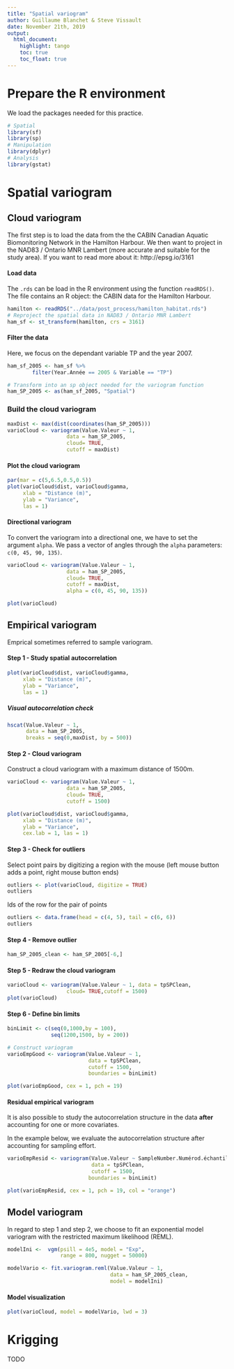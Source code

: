 ```yaml
---
title: "Spatial variogram"
author: Guillaume Blanchet & Steve Vissault
date: November 21th, 2019
output:
  html_document:
    highlight: tango
    toc: true
    toc_float: true
---
```


# Prepare the R environment

We load the packages needed for this practice.

```r
# Spatial
library(sf)
library(sp) 
# Manipulation
library(dplyr)
# Analysis
library(gstat)
```

# Spatial variogram

## Cloud variogram

The first step is to load the data from the the CABIN Canadian Aquatic Biomonitoring Network in the Hamilton Harbour.
We then want to project in the NAD83 / Ontario MNR Lambert (more accurate and suitable for the study area).
If you want to read more about it: http://epsg.io/3161

#### Load data

The `.rds` can be load in the R environment using the function `readRDS()`. The file contains an R object: the CABIN data for the Hamilton Harbour.

```r
hamilton <- readRDS("../data/post_process/hamilton_habitat.rds")
# Reproject the spatial data in NAD83 / Ontario MNR Lambert
ham_sf <- st_transform(hamilton, crs = 3161)
```

#### Filter the data 

Here, we focus on the dependant variable TP and the year 2007.

```r
ham_sf_2005 <- ham_sf %>% 
        filter(Year.Année == 2005 & Variable == "TP")

# Transform into an sp object needed for the variogram function
ham_SP_2005 <- as(ham_sf_2005, "Spatial")
```

### Build the cloud variogram

```r
maxDist <- max(dist(coordinates(ham_SP_2005)))
varioCloud <- variogram(Value.Valeur ~ 1,
                   data = ham_SP_2005,
                   cloud= TRUE,
                   cutoff = maxDist)
```

#### Plot the cloud variogram

```r
par(mar = c(5,6.5,0.5,0.5))
plot(varioCloud$dist, varioCloud$gamma,
     xlab = "Distance (m)",
     ylab = "Variance",
     las = 1)
```

#### Directional variogram 

To convert the variogram into a directional one, we have to set the argument `alpha`.
We pass a vector of angles through the `alpha` parameters: `c(0, 45, 90, 135)`.

```r
varioCloud <- variogram(Value.Valeur ~ 1,
                   data = ham_SP_2005,
                   cloud= TRUE,
                   cutoff = maxDist,
                   alpha = c(0, 45, 90, 135))

plot(varioCloud)
```

## Empirical variogram 

Emprical sometimes referred to sample variogram.

#### Step 1 - Study spatial autocorrelation

```r
plot(varioCloud$dist, varioCloud$gamma,
     xlab = "Distance (m)",
     ylab = "Variance",
     las = 1)
```

##### Visual autocorrelation check

```r
hscat(Value.Valeur ~ 1,
      data = ham_SP_2005,
      breaks = seq(0,maxDist, by = 500))
```

#### Step 2 - Cloud variogram 

Construct a cloud variogram with a maximum distance of 1500m.

```r
varioCloud <- variogram(Value.Valeur ~ 1,
                   data = ham_SP_2005,
                   cloud= TRUE,
                   cutoff = 1500)

plot(varioCloud$dist, varioCloud$gamma,
     xlab = "Distance (m)",
     ylab = "Variance",
     cex.lab = 1, las = 1)
```

#### Step 3 - Check for outliers

Select point pairs by digitizing a region with the mouse (left mouse button adds a point, right mouse button ends)

```r
outliers <- plot(varioCloud, digitize = TRUE)
outliers
```

Ids of the row for the pair of points 

```r
outliers <- data.frame(head = c(4, 5), tail = c(6, 6))
outliers
```

#### Step 4 - Remove outlier

```r
ham_SP_2005_clean <- ham_SP_2005[-6,]
```

#### Step 5 - Redraw the cloud variogram

```r
varioCloud <- variogram(Value.Valeur ~ 1, data = tpSPClean,
                   cloud= TRUE,cutoff = 1500)
plot(varioCloud)
```

#### Step 6 -  Define bin limits

```r
binLimit <- c(seq(0,1000,by = 100),
              seq(1200,1500, by = 200))
```

```r
# Construct variogram
varioEmpGood <- variogram(Value.Valeur ~ 1,
                          data = tpSPClean,
                          cutoff = 1500,
                          boundaries = binLimit)
```

```r
plot(varioEmpGood, cex = 1, pch = 19)
```

#### Residual empirical variogram

It is also possible to study the autocorrelation structure in the data **after** accounting for one or more covariates.

In the example below, we evaluate the autocorrelation structure after accounting for sampling effort.

```r
varioEmpResid <- variogram(Value.Valeur ~ SampleNumber.Numérod.échantillon.,
                           data = tpSPClean,
                           cutoff = 1500,
                          boundaries = binLimit)

plot(varioEmpResid, cex = 1, pch = 19, col = "orange")
```


## Model variogram

In regard to step 1 and step 2, we choose to fit an exponential model variogram
with the restricted maximum likelihood (REML).

```r
modelIni <-  vgm(psill = 4e5, model = "Exp",
                 range = 800, nugget = 50000)

modelVario <- fit.variogram.reml(Value.Valeur ~ 1,
                                 data = ham_SP_2005_clean,
                                 model = modelIni)
```

#### Model visualization

```r
plot(varioCloud, model = modelVario, lwd = 3)
```

# Krigging

TODO